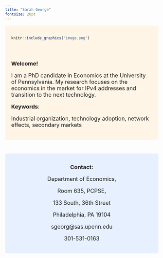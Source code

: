 ```yaml
---
title: "Sarah George"
fontsize: 20pt
---
```



<style>
div.grey { background-color:#fff5e6; border-radius: 5px; padding: 20px;}
</style>
<div class = "grey">
<div class = "row">
  
<div class = "col-md-6">
```r
knitr::include_graphics("image.png")
```
</div>


<div class = "col-md-6">
<br><br>
 <font size="4">  

**Welcome!**

I am a PhD candidate in Economics at the University of Pennsylvania. 
My research focuses on the economics in the market for IPv4 addresses and transition to the next technology. 


**Keywords**:

Industrial organization, technology adoption, network effects, secondary markets 

</font>
</div>
</div> 
</div>


$~$


<style>
div.blue { background-color:#e6f0ff; border-radius: 5px; padding: 20px;}
</style>
<div class = "blue">
<center>
<font size="4">
**Contact:**
</font>  


<font size="4">  

Department of Economics,

Room 635, PCPSE, 

133 South, 36th Street

Philadelphia, PA 19104

sgeorg@sas.upenn.edu 

301-531-0163

 </div>

</center>
</font>

